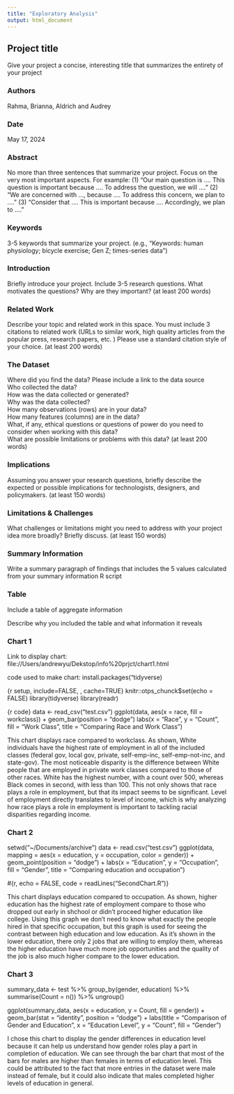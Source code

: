 ```yaml
---
title: "Exploratory Analysis"
output: html_document
---
```


## Project title

Give your project a concise, interesting title that summarizes the entirety of your project

### Authors

Rahma, Brianna, Aldrich and Audrey

### Date

May 17, 2024

### Abstract

No more than three sentences that summarize your project. Focus on the very most important aspects. For example: (1) "Our main question is .... This question is important because .... To address the question, we will ...." (2) "We are concerned with ..., because .... To address this concern, we plan to ...." (3) "Consider that .... This is important because .... Accordingly, we plan to ...."

### Keywords

3-5 keywords that summarize your project.
(e.g., "Keywords: human physiology; bicycle exercise; Gen Z; times-series data")

### Introduction  

Briefly introduce your project.  Include 3-5 research questions. What motivates the questions? Why are they important? (at least 200 words)

### Related Work  

Describe your topic and related work in this space. You must include 3 citations to related work (URLs to similar work, high quality articles from the popular press, research papers, etc. ) Please use a standard citation style of your choice. (at least 200 words)

### The Dataset

Where did you find the data? Please include a link to the data source  
Who collected the data?  
How was the data collected or generated?  
Why was the data collected?  
How many observations (rows) are in your data?  
How many features (columns) are in the data?  
What, if any, ethical questions or questions of power do you need to consider when working with this data?  
What are possible limitations or problems with this data?   (at least 200 words)

### Implications

Assuming you answer your research questions, briefly describe the expected or possible implications for technologists, designers, and policymakers. (at least 150 words)

### Limitations & Challenges
What challenges or limitations might you need to address with your project idea more broadly? Briefly discuss. (at least 150 words)

### Summary Information

Write a summary paragraph of findings that includes the 5 values calculated from your summary information R script

### Table

Include a table of aggregate information

Describe why you included the table and what information it reveals

### Chart 1
Link to display chart:
file://Users/andrewyu/Dekstop/info%20prjct/chart1.html

code used to make chart:
install.packages("tidyverse)

{r setup, include=FALSE, , cache=TRUE}
knitr::otps_chunck$set(echo = FALSE)
library(tidyverse)
library(readr)

{r code}
data <- read_csv("test.csv")
ggplot(data, aes(x = race, fill = workclass)) + 
  geom_bar(position = "dodge")
  labs(x = "Race", y = "Count", fill = "Work Class", title = "Comparing Race and    Work Class")

This chart displays race compared to workclass. 
As shown, White individuals have the highest rate of employment in all of the included classes 
(federal gov, local gov, private, self-emp-inc, self-emp-not-inc, and state-gov). 
The most noticeable disparity is the difference between White people that are employed in private work classes compared to those of other races. 
White has the highest number, with a count over 500, whereas Black comes in second, with less than 100. 
This not only shows that race plays a role in employment, but that its impact seems to be significant. 
Level of employment directly translates to level of income, 
which is why analyzing how race plays a role in employment is important to tackling racial disparities regarding income. 

### Chart 2
setwd("~/Documents/archive")
data <- read.csv("test.csv")
ggplot(data, mapping = aes(x = education, y = occupation, color = gender)) +
  geom_point(position = "dodge") + 
  labs(x = "Education", y = "Occupation", fill = "Gender", title = "Comparing 
       education and occupation")
       

#{r, echo = FALSE, code = readLines("SecondChart.R")}

This chart displays education compared to occupation. 
As shown, higher education has the highest rate of employment compare to those
who dropped out early in shchool or didn't proceed higher education like college.
Using this graph we don't need to know what exactly the people hired in that specific occupation, but this graph is used for seeing the contrast between high education and low education. As it's shown in the lower education, there only 2 jobs that are willing to employ them, whereas the higher education have much more job opportunities and the quality of the job is also much higher compare to the lower education. 


### Chart 3

summary_data <- test %>%
  group_by(gender, education) %>%
  summarise(Count = n()) %>%
  ungroup()

ggplot(summary_data, aes(x = education, y = Count, fill = gender)) +
  geom_bar(stat = "identity", position = "dodge") +
  labs(title = "Comparison of Gender and Education",
       x = "Education Level",
       y = "Count",
       fill = "Gender") 

I chose this chart to display the gender differences in education level because it 
can help us understand how gender roles play a part in completion of education. 
We can see through the bar chart that most of the bars for males are higher than females in terms of education level. 
This could be attributed to the fact that more entries in the dataset were male instead of female, 
but it could also indicate that males completed higher levels of education in general. 
